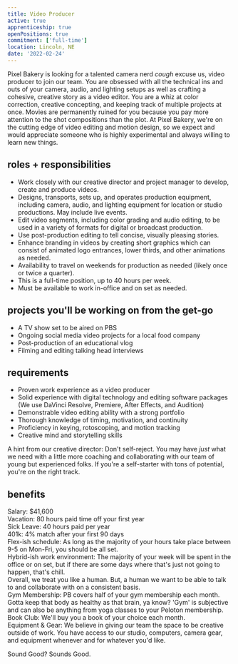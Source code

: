 ```yaml
---
title: Video Producer
active: true
apprenticeship: true
openPositions: true
commitment: ['full-time']
location: Lincoln, NE
date: '2022-02-24'
---
```


Pixel Bakery is looking for a talented camera nerd *cough* excuse us, video producer to join our team. You are obsessed with all the technical ins and outs of your camera, audio, and lighting setups as well as crafting a cohesive, creative story as a video editor. You are a whiz at color correction, creative concepting, and keeping track of multiple projects at once. Movies are permanently ruined for you because you pay more attention to the shot compositions than the plot. At Pixel Bakery, we're on the cutting edge of video editing and motion design, so we expect and would appreciate someone who is highly experimental and always willing to learn new things.

## roles + responsibilities 

- Work closely with our creative director and project manager to develop, create and produce videos.
- Designs, transports, sets up, and operates production equipment, including camera, audio, and lighting equipment for location or studio productions. May include live events.
- Edit video segments, including color grading and audio editing, to be used in a variety of formats for digital or broadcast production.
- Use post-production editing to tell concise, visually pleasing stories.
- Enhance branding in videos by creating short graphics which can consist of animated logo entrances, lower thirds, and other animations as needed.
- Availability to travel on weekends for production as needed (likely once or twice a quarter).
- This is a full-time position, up to 40 hours per week.
- Must be available to work in-office and on set as needed.

## projects you'll be working on from the get-go

- A TV show set to be aired on PBS
- Ongoing social media video projects for a local food company
- Post-production of an educational vlog
- Filming and editing talking head interviews

## requirements

- Proven work experience as a video producer
- Solid experience with digital technology and editing software packages (We use DaVinci Resolve, Premiere, After Effects, and Audition)
- Demonstrable video editing ability with a strong portfolio
- Thorough knowledge of timing, motivation, and continuity
- Proficiency in keying, rotoscoping, and motion tracking
- Creative mind and storytelling skills

A hint from our creative director: Don't self-reject. You may have *just* what we need with a little more coaching and collaborating with our team of young but experienced folks. If you're a self-starter with tons of potential, you're on the right track.

## benefits

Salary: $41,600\
Vacation: 80 hours paid time off your first year\
Sick Leave: 40 hours paid per year\
401k: 4% match after your first 90 days\
Flex-ish schedule: As long as the majority of your hours take place between 9-5 on Mon-Fri, you should be all set.\
Hybrid-ish work environment: The majority of your week will be spent in the office or on set, but if there are some days where that's just not going to happen, that's chill.\
Overall, we treat you like a human. But, a human we want to be able to talk to and collaborate with on a consistent basis.\
Gym Membership: PB covers half of your gym membership each month. Gotta keep that body as healthy as that brain, ya know? 'Gym' is subjective and can also be anything from yoga classes to your Peloton membership.\
Book Club: We'll buy you a book of your choice each month.\
Equipment & Gear: We believe in giving our team the space to be creative outside of work. You have access to our studio, computers, camera gear, and equipment whenever and for whatever you'd like.

Sound Good? Sounds Good.